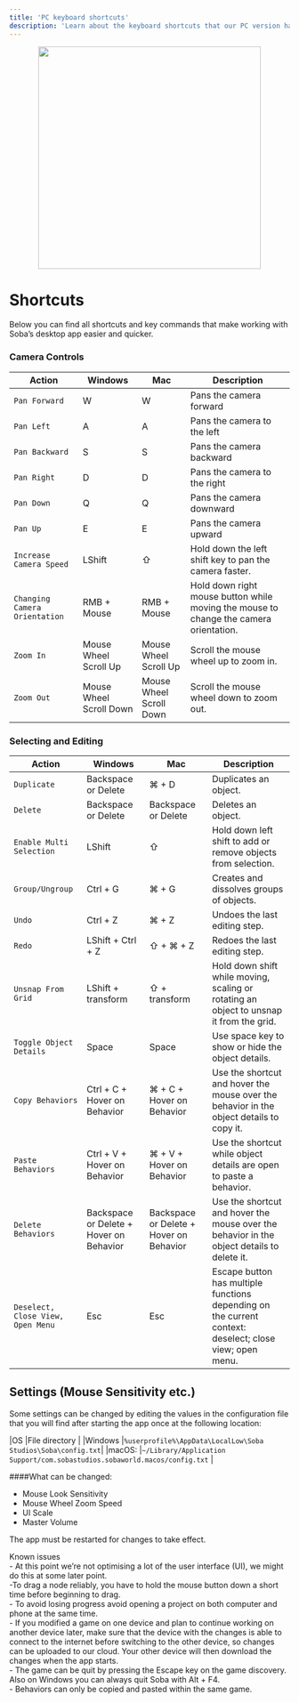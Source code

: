 ```yaml
---
title: 'PC keyboard shortcuts'
description: 'Learn about the keyboard shortcuts that our PC version has'
---
```


<p align="center">
    <img width="400" noZoom src="https://i.imgur.com/RY5Wpav.png" /> 
</p>

# Shortcuts
Below you can find all shortcuts and key commands that make working with Soba’s desktop app easier and quicker.

### Camera Controls
|Action      |Windows                   |Mac             |Description                                                                           |
|--------------|-----------------------------|------------------|--------------------------------------------------------------------------------------|
|`Pan Forward`  |W  |W   |Pans the camera forward |
|`Pan Left`  |A  | A  |Pans the camera to the left |
|`Pan Backward` |S | S   |Pans the camera backward  |
|`Pan Right` |D  |D |Pans the camera to the right  |
|`Pan Down`|Q |Q |Pans the camera downward  |
|`Pan Up`|E |E |Pans the camera upward  |
|`Increase Camera Speed` |LShift  |⇧  |Hold down the left shift key to pan the camera faster.|
|`Changing Camera Orientation` |RMB + Mouse |RMB + Mouse  |Hold down right mouse button while moving the mouse to change the camera orientation.|
|`Zoom In` |Mouse Wheel Scroll Up   |Mouse Wheel Scroll Up |Scroll the mouse wheel up to zoom in. |
|`Zoom Out` |Mouse Wheel Scroll Down |Mouse Wheel Scroll Down |Scroll the mouse wheel down to zoom out.|  

### Selecting and Editing
|Action      |Windows                   |Mac             |Description                                                                           |
|--------------|-----------------------------|------------------|--------------------------------------------------------------------------------------|
|`Duplicate`  |Backspace or Delete  |⌘ + D   |Duplicates an object. |
|`Delete`  |Backspace or Delete  | Backspace or Delete  |Deletes an object. |
|`Enable Multi Selection` |LShift | ⇧   |Hold down left shift to add or remove objects from selection.  |
|`Group/Ungroup` |Ctrl + G  |⌘ + G |Creates and dissolves groups of objects.  |
|`Undo`|Ctrl + Z |⌘ + Z |Undoes the last editing step.  |
|`Redo`|LShift + Ctrl + Z |⇧ + ⌘ + Z |Redoes the last editing step.  |
|`Unsnap From Grid` |LShift + transform  |⇧ + transform  |Hold down shift while moving, scaling or rotating an object to unsnap it from the grid.|
|`Toggle Object Details` |Space |Space |Use space key to show or hide the object details.|
|`Copy Behaviors` |Ctrl + C + Hover on Behavior   |⌘ + C +  Hover on Behavior |Use the shortcut and hover the mouse over the behavior in the object details to copy it. |
|`Paste Behaviors` |Ctrl + V + Hover on Behavior |⌘  + V + Hover on Behavior |Use the shortcut while object details are open to paste a behavior.|
|`Delete Behaviors`  |Backspace or Delete + Hover on Behavior  |Backspace or Delete + Hover on Behavior   |Use the shortcut and hover the mouse over the behavior in the object details to delete it. |
|`Deselect, Close View, Open Menu`  |Esc  |Esc   |Escape button has multiple functions depending on the current context: deselect; close view; open menu. |

## Settings (Mouse Sensitivity etc.)
Some settings can be changed by editing the values in the configuration file that you will find after starting the app once at the following location:

|OS      |File directory |
|Windows |`%userprofile%\AppData\LocalLow\Soba Studios\Soba\config.txt`|
|macOS: |`~/Library/Application Support/com.sobastudios.sobaworld.macos/config.txt` |

####What can be changed:
- Mouse Look Sensitivity
- Mouse Wheel Zoom Speed
- UI Scale
- Master Volume

<Warning>The app must be restarted for changes to take effect.</Warning>

<Note>Known issues <br />- At this point we’re not optimising a lot of the user interface (UI), we might do this at some later point.<br />-To drag a node reliably, you have to hold the mouse button down a short time before beginning to drag.<br />- To avoid losing progress avoid opening a project on both computer and phone at the same time.<br />- If you modified a game on one device and plan to continue working on another device later, make sure that the device with the changes is able to connect to the internet before switching to the other device, so changes can be uploaded to our cloud. Your other device will then download the changes when the app starts.<br />- The game can be quit by pressing the Escape key on the game discovery. Also on Windows you can always quit Soba with Alt + F4.<br />- Behaviors can only be copied and pasted within the same game.</Note>
